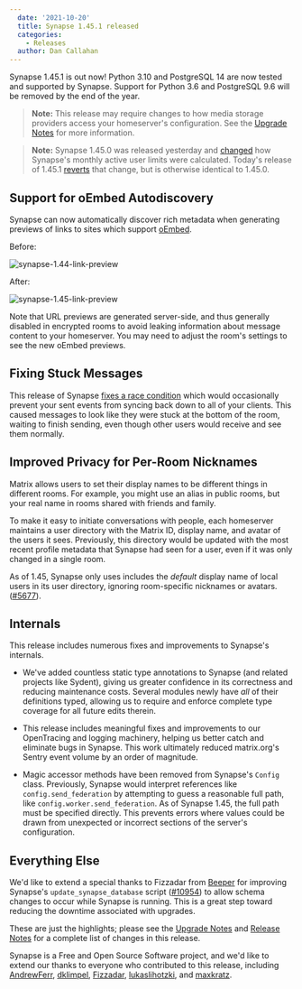 ```yaml
---
  date: '2021-10-20'
  title: Synapse 1.45.1 released
  categories:
    - Releases
  author: Dan Callahan
---
```


Synapse 1.45.1 is out now! Python 3.10 and PostgreSQL 14 are now tested and supported by Synapse. Support for Python 3.6 and PostgreSQL 9.6 will be removed by the end of the year.

> **Note:** This release may require changes to how media storage providers access your homeserver's configuration. See the [Upgrade Notes](https://matrix-org.github.io/synapse/v1.45/upgrade.html#upgrading-to-v1450) for more information.

> **Note:** Synapse 1.45.0 was released yesterday and [changed](https://github.com/matrix-org/synapse/pull/10947) how Synapse's monthly active user limits were calculated. Today's release of 1.45.1 [reverts](https://github.com/matrix-org/synapse/pull/11127) that change, but is otherwise identical to 1.45.0.

## Support for oEmbed Autodiscovery

Synapse can now automatically discover rich metadata when generating previews of links to sites which support [oEmbed](https://oembed.com).

Before:

![synapse-1.44-link-preview](/blog/img/2021-10-20-synapse-1.44-link-preview.png)

After:

![synapse-1.45-link-preview](/blog/img/2021-10-20-synapse-1.45-link-preview.png)

Note that URL previews are generated server-side, and thus generally disabled in encrypted rooms to avoid leaking information about message content to your homeserver. You may need to adjust the room's settings to see the new oEmbed previews.

## Fixing Stuck Messages

This release of Synapse [fixes a race condition](https://github.com/matrix-org/synapse/issues/9424) which would occasionally prevent your sent events from syncing back down to all of your clients. This caused messages to look like they were stuck at the bottom of the room, waiting to finish sending, even though other users would receive and see them normally.

## Improved Privacy for Per-Room Nicknames

Matrix allows users to set their display names to be different things in different rooms. For example, you might use an alias in public rooms, but your real name in rooms shared with friends and family.

To make it easy to initiate conversations with people, each homeserver maintains a user directory with the Matrix ID, display name, and avatar of the users it sees. Previously, this directory would be updated with the most recent profile metadata that Synapse had seen for a user, even if it was only changed in a single room.

As of 1.45, Synapse only uses includes the *default* display name of local users in its user directory, ignoring room-specific nicknames or avatars. ([#5677](https://github.com/matrix-org/synapse/issues/5677)).

## Internals

This release includes numerous fixes and improvements to Synapse's internals.

- We've added countless static type annotations to Synapse (and related projects like Sydent), giving us greater confidence in its correctness and reducing maintenance costs. Several modules newly have *all* of their definitions typed, allowing us to require and enforce complete type coverage for all future edits therein.
- This release includes meaningful fixes and improvements to our OpenTracing and logging machinery, helping us better catch and eliminate bugs in Synapse. This work ultimately reduced matrix.org's Sentry event volume by an order of magnitude.

- Magic accessor methods have been removed from Synapse's `Config` class. Previously, Synapse would interpret references like `config.send_federation` by attempting to guess a reasonable full path, like `config.worker.send_federation`. As of Synapse 1.45, the full path must be specified directly. This prevents errors where values could be drawn from unexpected or incorrect sections of the server's configuration.


## Everything Else

We'd like to extend a special thanks to Fizzadar from [Beeper](https://www.beeper.com/) for improving Synapse's `update_synapse_database` script ([#10954](https://github.com/matrix-org/synapse/pull/10954)) to allow schema changes to occur while Synapse is running. This is a great step toward reducing the downtime associated with upgrades.

These are just the highlights; please see the [Upgrade Notes](https://matrix-org.github.io/synapse/v1.45/upgrade.html#upgrading-to-v1450) and [Release Notes](https://github.com/matrix-org/synapse/blob/v1.45.0/CHANGES.md) for a complete list of changes in this release.

Synapse is a Free and Open Source Software project, and we'd like to extend our thanks to everyone who contributed to this release, including [AndrewFerr](https://github.com/AndrewFerr), [dklimpel](https://github.com/dklimpel), [Fizzadar](https://github.com/Fizzadar), [lukaslihotzki](https://github.com/lukaslihotzki), and [maxkratz](https://github.com/maxkratz).
